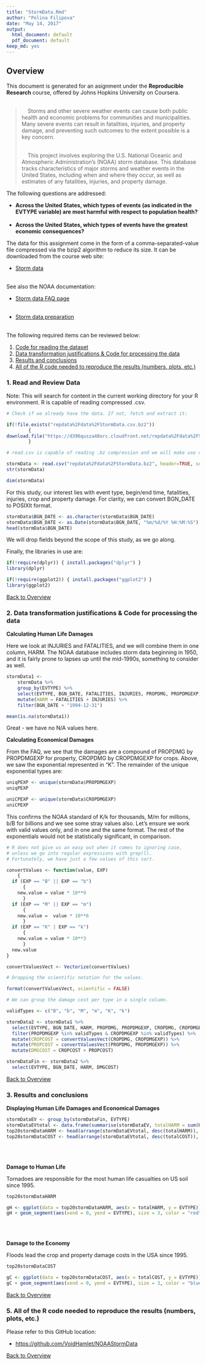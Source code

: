 ---
title: "StormData.Rmd"
author: "Polina Filipova"
date: "May 14, 2017"
output:
  html_document: default
  pdf_document: default
keep_md: yes
---

<a name="top"></a>

## Overview

This document is generated for an asignment under the <b>Reproducible Research</b> course, offered by Johns Hopkins University on Coursera.<br><br>

<blockquote>&nbsp; &nbsp; Storms and other severe weather events can cause both public health and economic problems for communities and municipalities. Many severe events can result in fatalities, injuries, and property damage, and preventing such outcomes to the extent possible is a key concern.<br><br>

&nbsp; &nbsp; This project involves exploring the U.S. National Oceanic and Atmospheric Administration's (NOAA) storm database. This database tracks characteristics of major storms and weather events in the United States, including when and where they occur, as well as estimates of any fatalities, injuries, and property damage.</blockquote>

The following questions are addressed:

* __Across the United States, which types of events (as indicated in the EVTYPE variable) are most harmful with respect to population health?__
<br><br>
* __Across the United States, which types of events have the greatest economic consequences?__

The data for this assignment come in the form of a comma-separated-value file compressed via the bzip2 algorithm to reduce its size. It can be downloaded from the course web site:

* [Storm data](https://d396qusza40orc.cloudfront.net/repdata%2Fdata%2FStormData.csv.bz2)<br><br>

See also the NOAA documentation:

* [Storm data FAQ page](https://d396qusza40orc.cloudfront.net/repdata%2Fpeer2_doc%2FNCDC%20Storm%20Events-FAQ%20Page.pdf)<br><br>

* [Storm data preparation](https://d396qusza40orc.cloudfront.net/repdata%2Fpeer2_doc%2Fpd01016005curr.pdf)<br><br>


The following required items can be reviewed below:

1.  [Code for reading the dataset](#step1) 
2.  [Data transformation justifications & Code for processing the data](#step2) 
3.  [Results and conclusions](#step3) 
4.  [All of the R code needed to reproduce the results (numbers, plots, etc.)](#step4)


### <a name="step1"></a>1. Read and Review Data

Note: This will search for content in the current working directory for your R environment. R is capable of reading compressed .csv.

```{r, echo=TRUE, results='hide'}

# Check if we already have the data. If not, fetch and extract it:

if(!file.exists("repdata%2Fdata%2FStormData.csv.bz2"))
        {
download.file("https://d396qusza40orc.cloudfront.net/repdata%2Fdata%2FStormData.csv.bz2", destfile = "repdata%2Fdata%2FStormData.csv.bz2")
        }
```

```{r, echo=TRUE, results='show'}
# read.csv is capable of reading .bz compression and we will make use of that here:

stormData <- read.csv("repdata%2Fdata%2FStormData.bz2", header=TRUE, sep=",", stringsAsFactor=FALSE, na.strings="NA")
str(stormData)
```


```{r, echo=TRUE, results='show'}
dim(stormData)
```

For this study, our interest lies with event type, begin/end time, fatalities, injuries, crop and property damage. For clarity, we can convert BGN_DATE to POSIXlt format.

```{r, echo=TRUE, results='show'}
stormData$BGN_DATE <- as.character(stormData$BGN_DATE)
stormData$BGN_DATE <- as.Date(stormData$BGN_DATE, "%m/%d/%Y %H:%M:%S")
head(stormData$BGN_DATE)
```

We will drop fields beyond the scope of this study, as we go along.

Finally, the libraries in use are:

```{r, echo=TRUE, results='show'}
if(!require(dplyr)) { install.packages("dplyr") }
library(dplyr)

if(!require(ggplot2)) { install.packages("ggplot2") }
library(ggplot2)

```

[Back to Overview](#top)


### <a name="step2"></a>2. Data transformation justifications & Code for processing the data

**Calculating Human Life Damages**

Here we look at INJURIES and FATALITIES, and we will combine them in one column, HARM. The NOAA database includes storm data beginning in 1950, and it is fairly prone to lapses up until the mid-1990s, something to consider as well.

```{r, echo=TRUE, results='show'}
stormData1 <- 
    stormData %>% 
    group_by(EVTYPE) %>% 
    select(EVTYPE, BGN_DATE, FATALITIES, INJURIES, PROPDMG, PROPDMGEXP, CROPDMG, CROPDMGEXP) %>%
    mutate(HARM = FATALITIES + INJURIES) %>%
    filter(BGN_DATE > "1994-12-31")

mean(is.na(stormData1))
```

Great - we have no N/A values here.

**Calculating Economical Damages**

From the FAQ, we see that the damages are a compound of PROPDMG by PROPDMGEXP for property, CROPDMG by CROPDMGEXP for crops. Above, we saw the exponential represented in "K". The remainder of the unique exponential types are:

```{r, echo=TRUE, results='show'}
uniqPEXP <- unique(stormData$PROPDMGEXP)
uniqPEXP
```

```{r, echo=TRUE, results='show'}
uniCPEXP <- unique(stormData$CROPDMGEXP)
uniCPEXP
```

This confirms the NOAA standard of K/k for thousands, M/m for millions, b/B for billions and we see some stray values also. Let's ensure we work with valid values only, and in one and the same format. The rest of the exponentials would not be statistically significant, in comparison.

```{r, echo=TRUE, results='hide'}
# R does not give us an easy out when it comes to ignoring case,
# unless we go into regular expressions with grep(l).
# Fortunately, we have just a few values of this sort.

convertValues <- function(value, EXP)
    {
  if (EXP == "B" || EXP == "b")
      {
    new.value = value * 10**9
      }    
  if (EXP == "M" || EXP == "m")
      {
    new.value =  value * 10**6
      }
  if (EXP == "K" | EXP == "k")
      {
    new.value = value * 10**3
      }
  new.value
}

convertValuesVect <- Vectorize(convertValues)

# Dropping the scientific notation for the values.

format(convertValuesVect, scientific = FALSE)

# We can group the damage cost per type in a single column.

validTypes <- c("B", "b", "M", "m", "K", "k")

stormData2 <- stormData1 %>%
  select(EVTYPE, BGN_DATE, HARM, PROPDMG, PROPDMGEXP, CROPDMG, CROPDMGEXP) %>%
  filter(PROPDMGEXP %in% validTypes & CROPDMGEXP %in% validTypes) %>%
  mutate(CROPCOST = convertValuesVect(CROPDMG, CROPDMGEXP)) %>%
  mutate(PROPCOST = convertValuesVect(PROPDMG, PROPDMGEXP)) %>%   
  mutate(DMGCOST = CROPCOST + PROPCOST)

stormDataFin <- stormData2 %>%
  select(EVTYPE, BGN_DATE, HARM, DMGCOST)
```

[Back to Overview](#top)


### <a name="step3"></a>3. Results and conclusions

**Displaying Human Life Damages and Economical Damages**

```{r, echo=TRUE, results='show'}
stormDataEV <- group_by(stormDataFin, EVTYPE)
stormDataEVtotal <- data.frame(summarise(stormDataEV, totalHARM = sum(HARM), totalCOST = sum(DMGCOST)))
top20stormDataHARM <- head(arrange(stormDataEVtotal, desc(totalHARM)), 20)
top20stormDataCOST <- head(arrange(stormDataEVtotal, desc(totalCOST)), 20)
```
<br><br>

**Damage to Human Life**

Tornadoes are responsible for the most human life casualties on US soil since 1995.


```{r, echo=TRUE, results='show'}
top20stormDataHARM

gH <- ggplot(data = top20stormDataHARM, aes(x = totalHARM, y = EVTYPE))
gH + geom_segment(aes(xend = 0, yend = EVTYPE), size = 3, color = "red") + labs(x = "Total Fatalities & Injuries", y = "Event", title = "Top 20 Fatalities & Injuries")
```
<br><br>

**Damage to the Economy**

Floods lead the crop and property damage costs in the USA since 1995.

```{r, echo=TRUE, results='show'}
top20stormDataCOST

gC <- ggplot(data = top20stormDataCOST, aes(x = totalCOST, y = EVTYPE))
gC + geom_segment(aes(xend = 0, yend = EVTYPE), size = 3, color = "blue") + labs(x = "Total Property & Crop Damages", y = "Event", title = "Top 20 Property & Crop Damages")
```

[Back to Overview](#top)


### <a name="step5"></a>5. All of the R code needed to reproduce the results (numbers, plots, etc.)


Please refer to this GitHub location:

* [https://github.com/VoidHamlet/NOAAStormData](https://github.com/VoidHamlet/NOAAStormData)


[Back to Overview](#top)
